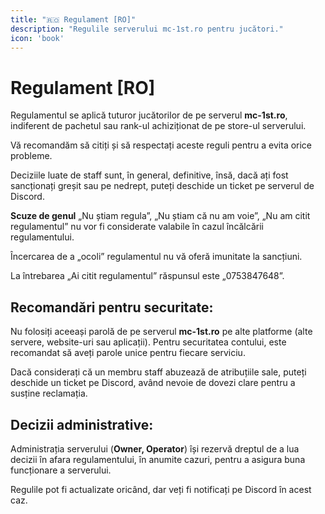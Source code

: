 ```yaml
---
title: "🇷🇴 Regulament [RO]"
description: "Regulile serverului mc-1st.ro pentru jucători."
icon: 'book'
---
```


# Regulament [RO]

Regulamentul se aplică tuturor jucătorilor de pe serverul **mc-1st.ro**, indiferent de pachetul sau rank-ul achiziționat de pe store-ul serverului.

Vă recomandăm să citiți și să respectați aceste reguli pentru a evita orice probleme.

Deciziile luate de staff sunt, în general, definitive, însă, dacă ați fost sancționați greșit sau pe nedrept, puteți deschide un ticket pe serverul de Discord.

**Scuze de genul** „Nu știam regula”, „Nu știam că nu am voie”, „Nu am citit regulamentul” nu vor fi considerate valabile în cazul încălcării regulamentului.

Încercarea de a „ocoli” regulamentul nu vă oferă imunitate la sancțiuni.

La întrebarea „Ai citit regulamentul” răspunsul este „0753847648”.

## Recomandări pentru securitate:

Nu folosiți aceeași parolă de pe serverul **mc-1st.ro** pe alte platforme (alte servere, website-uri sau aplicații). Pentru securitatea contului, este recomandat să aveți parole unice pentru fiecare serviciu.

Dacă considerați că un membru staff abuzează de atribuțiile sale, puteți deschide un ticket pe Discord, având nevoie de dovezi clare pentru a susține reclamația.

## Decizii administrative:

Administrația serverului (**Owner, Operator**) își rezervă dreptul de a lua decizii în afara regulamentului, în anumite cazuri, pentru a asigura buna funcționare a serverului.

Regulile pot fi actualizate oricând, dar veți fi notificați pe Discord în acest caz.
